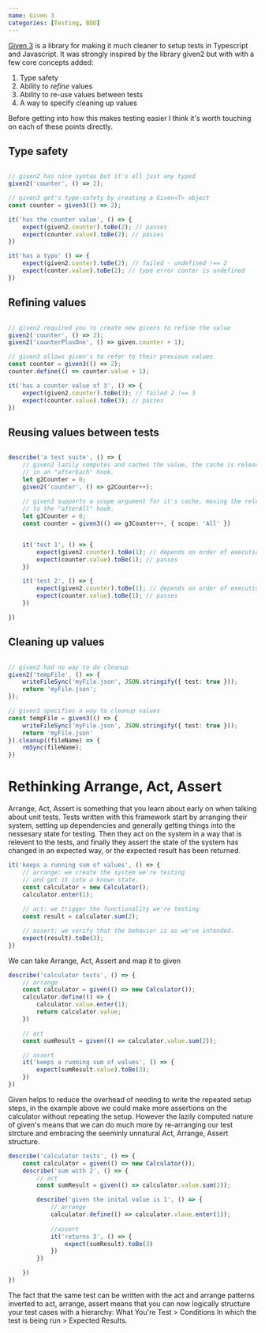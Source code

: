 ```yaml
---
name: Given 3
categories: [Testing, BDD]
---
```


[Given 3](https://github.com/chris-pardy/given3) is a library for making it much cleaner to setup tests in Typescript and Javascript. It was strongly inspired by
the library given2 but with with a few core concepts added:
1. Type safety
2. Ability to *refine* values
3. Ability to re-use values between tests
4. A way to specify cleaning up values

<preview-break />
Before getting into how this makes testing easier I think it's worth touching on each of these points directly.

## Type safety
```ts

// given2 has nice syntax but it's all just any typed
given2('counter', () => 2);

// given3 get's type-safety by creating a Given<T> object
const counter = given3(() => 2);

it('has the counter value', () => {
    expect(given2.counter).toBe(2); // passes
    expect(counter.value).toBe(2); // passes
})

it('has a typo' () => {
    expect(given2.conter).toBe(2); // failed - undefined !== 2
    expect(conter.value).toBe(2); // type error conter is undefined
})

```

## Refining values
```ts

// given2 required you to create new givens to refine the value
given2('counter', () => 2);
given2('counterPlusOne', () => given.counter + 1);

// given3 allows given's to refer to their previous values
const counter = given3(() => 2);
counter.define(() => counter.value + 1);

it('has a counter value of 3', () => {
    expect(given2.counter).toBe(3); // failed 2 !== 3
    expect(counter.value).toBe(3); // passes
})

```

## Reusing values between tests
```ts

describe('a test suite', () => {
    // given2 lazily computes and caches the value, the cache is released
    // in an "afterEach" hook.
    let g2Counter = 0;
    given2('counter', () => g2Counter++);
    
    // given3 supports a scope argument for it's cache, moving the release
    // to the "afterAll" hook.
    let g3Counter = 0;
    const counter = given3(() => g3Counter++, { scope: 'All' })


    it('test 1', () => {
        expect(given2.counter).toBe(1); // depends on order of execution.
        expect(counter.value).toBe(1); // passes
    })

    it('test 2', () => {
        expect(given2.counter).toBe(1); // depends on order of execution.
        expect(counter.value).toBe(1); // passes
    })

})

```

## Cleaning up values
```ts

// given2 had no way to do cleanup
given2('tempFile', () => {
    writeFileSync('myFile.json', JSON.stringify({ test: true }));
    return 'myFile.json';
});

// given3 specifies a way to cleanup values
const tempFile = given3(() => {
    writeFileSync('myFile.json', JSON.stringify({ test: true }));
    return 'myFile.json'
}).cleanup((fileName) => {
    rmSync(fileName);
})
```

# Rethinking Arrange, Act, Assert
Arrange, Act, Assert is something that you learn about early on when talking about unit tests. Tests written with this framework
start by arranging their system, setting up dependencies and generally getting things into the nessesary state for testing. Then
they act on the system in a way that is relevent to the tests, and finally they assert the state of the system has changed in an expected
way, or the expected result has been returned.

```ts
it('keeps a running sum of values', () => {
    // arrange: we create the system we're testing
    // and get it into a known state.
    const calculator = new Calculator();
    calculator.enter(1);
    
    // act: we trigger the functionality we're testing
    const result = calculator.sum(2);

    // assert: we verify that the behavior is as we've intended.
    expect(result).toBe(3);
})
```

We can take Arrange, Act, Assert and map it to given

```ts
describe('calculator tests', () => {
    // arrange
    const calculator = given(() => new Calculator());
    calculator.define(() => {
        calculator.value.enter(1);
        return calculator.value;
    })

    // act
    const sumResult = given(() => calculator.value.sum(2));

    // assert
    it('keeps a running sum of values', () => {
        expect(sumResult.value).toBe(3);
    })
})
```

Given helps to reduce the overhead of needing to write the repeated setup steps, in the example above we could make more
assertions on the calculator without repeating the setup. However the lazily computed nature of given's means that we can do
much more by re-arranging our test strcture and embracing the seeminly unnatural Act, Arrange, Assert structure.

```ts
describe('calculator tests', () => {
    const calculator = given(() => new Calculator());
    describe('sum with 2', () => {
        // act
        const sumResult = given(() => calculator.value.sum(2));

        describe('given the inital value is 1', () => {
            // arrange
            calculator.define(() => calculator.vlaue.enter(1));
            
            //assert
            it('returns 3', () => {
                expect(sumResult).toBe(3)
            })
        })

    })
})
```

The fact that the same test can be written with the act and arrange patterns inverted to act, arrange, assert means that you can now logically structure your
test cases with a hierarchy: What You're Test > Conditions In which the test is being run > Expected Results.
